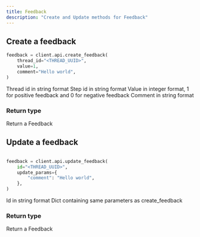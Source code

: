```yaml
---
title: Feedback
description: "Create and Update methods for Feedback"
---
```


## Create a feedback

```python
feedback = client.api.create_feedback(
    thread_id="<THREAD_UUID>",
    value=1,
    comment="Hello world",
)
```

<ParamField path="thread_id" type="uuid" required>
  Thread id in string format
</ParamField>

<ParamField path="step_id" type="uuid">
  Step id in string format
</ParamField>

<ParamField path="value" type="int">
  Value in integer format, 1 for positive feedback and 0 for negative feedback
</ParamField>

<ParamField path="comment" type="str">
  Comment in string format
</ParamField>

<ParamField path="strategy" type="string">
  <Expandable title="properties">
    <ResponseField name="BINARY"></ResponseField>
    <ResponseField name="STARS"></ResponseField>
    <ResponseField name="BIG_STARS"></ResponseField>
    <ResponseField name="LIKERT"></ResponseField>
    <ResponseField name="CONTINUOUS"></ResponseField>
    <ResponseField name="LETTERS"></ResponseField>
    <ResponseField name="PERCENTAGE"></ResponseField>
  </Expandable>
</ParamField>

### Return type

<ResponseField name="feedback" type="Feedback">
  Return a Feedback
</ResponseField>

## Update a feedback

```python

feedback = client.api.update_feedback(
    id="<THREAD_UUID>",
    update_params={
        "comment": "Hello world",
    },
)
```

<ParamField path="id" type="uuid" required>
  Id in string format
</ParamField>

<ParamField path="update_params" type="dict">
  Dict containing same parameters as create_feedback
</ParamField>

### Return type

<ResponseField name="feedback" type="Feedback">
  Return a Feedback
</ResponseField>
